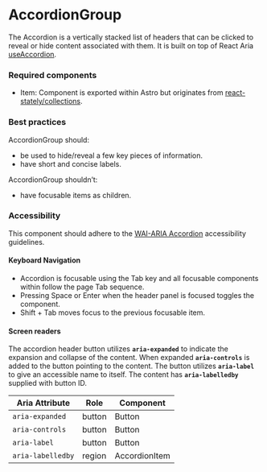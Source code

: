 <Meta title="Components/AccordionGroup/AccordionGroup" />

# AccordionGroup

The Accordion is a vertically stacked list of headers that can be clicked to reveal or hide content associated with them. 
It is built on top of React Aria [useAccordion](https://reactspectrum.blob.core.windows.net/reactspectrum/d77b35e970e5549f66b47a83f07423f5c93b7297/docs/react-aria/useAccordion.html).

### Required components

- Item: Component is exported within Astro but originates from [react-stately/collections](https://react-spectrum.adobe.com/react-stately/collections.html).

### Best practices

AccordionGroup should:
- be used to hide/reveal a few key pieces of information.
- have short and concise labels.

AccordionGroup shouldn’t:
- have focusable items as children.

### Accessibility

This component should adhere to the [WAI-ARIA Accordion](https://www.w3.org/WAI/ARIA/apg/example-index/accordion/accordion) accessibility guidelines. 

#### Keyboard Navigation

- Accordion is focusable using the Tab key and all focusable components within follow the page Tab sequence.
- Pressing Space or Enter when the header panel is focused toggles the component.
- Shift + Tab moves focus to the previous focusable item.

#### Screen readers

The accordion header button utilizes **`aria-expanded`** to indicate the expansion and collapse of the content. 
When expanded **`aria-controls`** is added to the button pointing to the content. 
The button utilizes **`aria-label`** to give an accessible name to itself. The content has **`aria-labelledby`** supplied with button ID.

| Aria Attribute | Role | Component |
| ---- | ---- | ----------- |
| `aria-expanded` | button | Button |
| `aria-controls` | button | Button |
| `aria-label` | button | Button |
| `aria-labelledby` | region | AccordionItem |